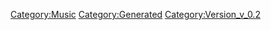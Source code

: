 {{Music
 |Name=星間イヴ（星間飛行 christmas ver.）
 |ID=50
 |Cov=48
 |Cd=17
 |Nam=48
 |Div=48
 |Ma=1
 |SerieId=2
 |SerieLogoId=2
 |WavId=48
 |VariationId=0
 |Dsc=48
 |Strt=10
 |ValkyrieBattle=1
 |ValkyrieIntro=1
 |ValkyrieIntroSky=1
 |DivaSolo=1
 |DivaMulti=1
 |Exp=1
 |OfficialName=星間イヴ（星間飛行 christmas ver.）
 |VocalName=ランカ・リー＝中島愛、シェリル・ノーム starring May'n
 |Description=作品：マクロスF<br /><br />歌手：ランカ・リー＝中島愛、<br />　　　シェリル・ノーム starring May'n<br /><br />作詞：松本隆<br />作曲：菅野よう子
 |StoryTitle=
 |StoryDesc=
 |BuyURL=https://recochoku.jp/song/S21275730/
 |BannerId=3
 |AnmStoreURL=https://anime.dmkt-sp.jp/animestore/ci_pc?workId=20494
}}
[[Category:Music]]
[[Category:Generated]]
[[Category:Version_v_0.2]]
